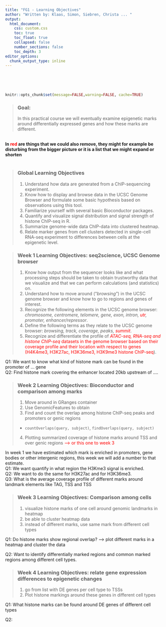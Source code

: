 ```yaml
---
title: "FG1 - Learning Objectives"
author: "Written by: Klaas, Simon, Siebren, Christa ... "
output: 
  html_document:
    css: custom.css
    toc: true
    toc_float: true
    collapsed: false
    number_sections: false
    toc_depth: 3
editor_options: 
  chunk_output_type: inline
---
```

<style type="text/css">
.title {
  display: none;
}

#getting-started img {
  margin-right: 10px;
}

</style>

<div class="row" style="padding-top:20px;">
<br>

```r
knitr::opts_chunk$set(message=FALSE,warning=FALSE, cache=TRUE)
```

> ### Goal:
In this practical course we will eventually examine epigenetic marks around differentially expressed genes and how these marks are different.  


<br>
**In <span style="color: red;">red</span> are things that we could also remove, they might for example be disturbing from the bigger picture or it is a list that we might expand or shorten**  
<br>

> ### Global Learning Objectives  
1. Understand how data are generated from a ChIP-sequencing experiment.   
2. Know how to display and browse data in the UCSC Genome Browser and formulate some basic hypothesis based on observations using this tool.  
3. Familiarize yourself with several basic Bioconductor packages.   
4. Quantify and visualize signal distribution and signal strength of histone ChIP-seq in R.   
5. Summarize genome-wide data ChIP-data into clustered heatmap.   
6. Relate marker genes from cell clusters detected in single-cell RNA-seq experiment to differences between cells at the epigenetic level. 

> ### Week 1 Learning Objectives: seq2science, UCSC Genome browser  
1. Know how output from the sequencer looks like  and what processing steps should be taken to obtain trustworthy data that we visualize and that we can perform calculations (and statistics) on.  
2. Understand how to move around ("*browsing*") in the UCSC genome browser and know how to go to regions and genes of interest.  
3. Recognize the following elements in the UCSC genome browser: *chromosome, centromere, telomere, gene, exon, intron, <span style="color: red;">utr</span>, promoter, enhancer/repressor*.   
4. Define the following terms as they relate to the UCSC genome browser: *browsing, track, coverage, peaks, <span style="color: red;">summit</span>*.    
5. Recognize and differentiate the profile of <span style="color: red;">*ATAC-seq, RNA-seq and histone ChIP-seq* datasets in the genome browser based on their coverage profile and their location with respect to genes (H4K4me3, H3K27ac, H3K36me3, H3K9me3 histone ChIP-seq</span>).   

Q1: We want to know what kind of histone mark can be found in the promoter of ... gene   
Q2: Find histone mark covering the enhancer located 20kb upstream of ....  

> ### Week 2 Learning Objectives: Bioconductor and comparison among marks  
1. Move around in GRanges container  
2. Use GenomicFeatures to obtain 
3. Find and count the overlap among histone ChIP-seq peaks and promoters or genic regions   
- `countOverlaps(query, subject)`, `findOverlaps(query, subject)`  
4. Plotting summarized coverage of histone marks around TSS and over genic regions <span style="color: red;">--> or this one to week 3</span>    

In week 1 we have estimated which mark is enriched in promoters, gene bodies or other intergenic regions, this week we will add a number to that estimate.  
Q1: We want quantify in what region the H3Kme3 signal is enriched.  
Q2: We want to do the same for H3K27ac and for H3K36me3.  
Q3: What is the average coverage profile of different marks around landmark elements like TAG, TSS and TSS

> ### Week 3 Learning Objectives: Comparison among cells   
1. visualize histone marks of one cell around genomic landmarks in heatmap  
2. be able to cluster heatmap data  
3. instead of different marks, use same mark from different cell types  

Q1: Do histone marks show regional overlap? --> plot different marks in a heatmap and cluster the data  

Q2: Want to identify differentially marked regions and common marked regions among different cell types.  

> ### Week 4 Learning Objectives: relate gene expression differences to epigenetic changes  
1. go from list with DE genes per cell type to TSSs  
2. Plot histone markings around these genes in different cell types  

Q1: What histone marks can be found around DE genes of different cell types    


Q2: 
